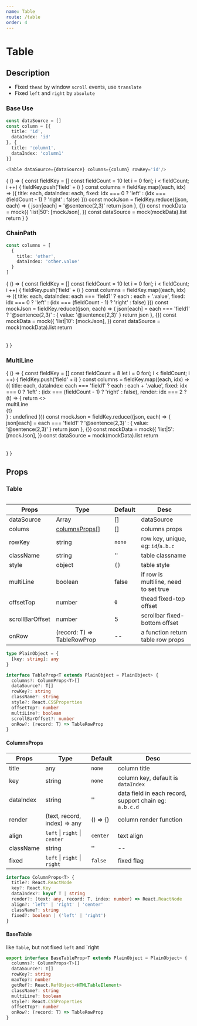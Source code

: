 ```yaml
---
name: Table
route: /table
order: 4
---
```



# Table

## Description

- Fixed `thead` by window `scroll` events, use `translate`
- Fixed `left` and `right` by `absolute`

### Base Use

```typescript
const dataSource = []
const column = [{
  title: 'id',
  dataIndex: 'id'
}, {
  title: 'column1',
  dataIndex: 'column1'
}]

<Table dataSource={dataSource} columns={column} rowKey='id'/>
```

<Playground>
  {
    () => {
      const fieldKey = []
      const fieldCount = 10
      let i = 0
      for(; i < fieldCount; i ++) {
        fieldKey.push('field' + i)
      }
      const columns = fieldKey.map((each, idx) => ({
        title: each,
        dataIndex: each,
        fixed: idx === 0 ? 'left' : (idx === (fieldCount - 1) ? 'right' : false)
      }))
      const mockJson = fieldKey.reduce((json, each) => {
        json[each] = '@sentence(2,3)'
        return json
      }, {})
      const mockData = mock({
        'list|50': [mockJson],
      })
      const dataSource = mock(mockData).list
      return <Table columns={columns} dataSource={dataSource} rowKey='field1'/>
    }
  }

</Playground>

### ChainPath

```typescript
const columns = [
  {
    title: 'other',
    dataIndex: 'other.value'
  }
]
```

<Playground>
  {
    () => {
      const fieldKey = []
      const fieldCount = 10
      let i = 0
      for(; i < fieldCount; i ++) {
        fieldKey.push('field' + i)
      }
      const columns = fieldKey.map((each, idx) => ({
        title: each,
        dataIndex: each === 'field1' ? each : each + '.value',
        fixed: idx === 0 ? 'left' : (idx === (fieldCount - 1) ? 'right' : false)
      }))
      const mockJson = fieldKey.reduce((json, each) => {
        json[each] = each === 'field1' ? '@sentence(2,3)' : {
          value: '@sentence(2,3)'
        }
        return json
      }, {})
      const mockData = mock({
        'list|10': [mockJson],
      })
      const dataSource = mock(mockData).list
      return <Table columns={columns} dataSource={dataSource} rowKey='field1'/>
    }
  }

</Playground>

### MultiLine

<Playground>
  {
    () => {
      const fieldKey = []
      const fieldCount = 8
      let i = 0
      for(; i < fieldCount; i ++) {
        fieldKey.push('field' + i)
      }
      const columns = fieldKey.map((each, idx) => ({
        title: each,
        dataIndex: each === 'field1' ? each : each + '.value',
        fixed: idx === 0 ? 'left' : (idx === (fieldCount - 1) ? 'right' : false),
        render: idx === 2 ? (t) => {
          return <><div>multiLine</div><div>{t}</div></>
        } : undefined
      }))
      const mockJson = fieldKey.reduce((json, each) => {
        json[each] = each === 'field1' ? '@sentence(2,3)' : {
          value: '@sentence(2,3)'
        }
        return json
      }, {})
      const mockData = mock({
        'list|5': [mockJson],
      })
      const dataSource = mock(mockData).list
      return <Table columns={columns} dataSource={dataSource} rowKey='field1' multiLine/>
    }
  }

</Playground>

## Props

### Table

| Props           | Type                            | Default | Desc                                  |
| --------------- | ------------------------------- | ------- | ------------------------------------- |
| dataSource      | Array                           | []      | dataSource                            |
| colums          | [columnsProps](#columnsprops)[] | []      | columns props                         |
| rowKey          | string                          | `none`  | row key, unique, eg: `id`/`a.b.c`     |
| className       | string                          | ''      | table classname                       |
| style           | object                          | `{}`    | table style                           |
| multiLine       | boolean                         | false   | if row is multiline, need to set true |
| offsetTop       | number                          | `0`     | thead fixed-top offset                |
| scrollBarOffset | number                          | 5       | scrollbar fixed-bottom offset         |
| onRow           | (record: T) => TableRowProp     | --      | a function return table row props     |

```typescript
type PlainObject = {
  [key: string]: any
}

interface TableProp<T extends PlainObject = PlainObject> {
  columns?: ColumnProps<T>[]
  dataSource?: T[]
  rowKey?: string
  className?: string
  style?: React.CSSProperties
  offsetTop?: number
  multiLine?: boolean
  scrollBarOffset?: number
  onRow?: (record: T) => TableRowProp
}
```

#### ColumnsProps

| Props     | Type                                  | Default  | Desc                                                   |
| --------- | ------------------------------------- | -------- | ------------------------------------------------------ |
| title     | any                                   | `none`   | column title                                           |
| key       | string                                | `none`   | column key, default is `dataIndex`                     |
| dataIndex | string                                | ''       | data field in each record, support chain eg: `a.b.c.d` |
| render    | (text, record, index) => any          | () => {} | column render function                                 |
| align     | `left` &#124; `right` &#124; `center` | `center` | text align                                             |
| className | string                                | ''       | --                                                     |
| fixed     | `left` &#124; `right` &#124; `right`  | `false`  | fixed flag                                             |

```typescript
interface ColumnProps<T> {
  title?: React.ReactNode
  key?: React.Key
  dataIndex?: keyof T | string
  render?: (text: any, record: T, index: number) => React.ReactNode
  align?: 'left' | 'right' | 'center'
  className?: string
  fixed?: boolean | ('left' | 'right')
}
```

#### BaseTable

like `Table`, but not fixed `left` and `right

```typescript
export interface BaseTableProp<T extends PlainObject = PlainObject> {
  columns?: ColumnProps<T>[]
  dataSource?: T[]
  rowKey?: string
  maxTop?: number
  getRef?: React.RefObject<HTMLTableElement>
  className?: string
  multiLine?: boolean
  style?: React.CSSProperties
  offsetTop?: number
  onRow?: (record: T) => TableRowProp
}
```
